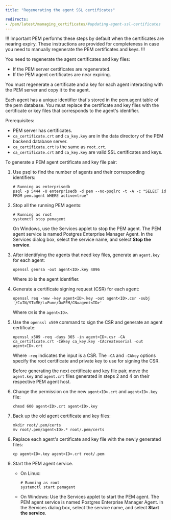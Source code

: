 ```yaml
---
title: "Regenerating the agent SSL certificates"

redirects:
- /pem/latest/managing_certificates/#updating-agent-ssl-certificates
---
```


!!! Important
PEM performs these steps by default when the certificates are nearing expiry.
These instructions are provided for completeness in case you need to manually regenerate the PEM certificates and keys. 
!!!

You need to regenerate the agent certificates and key files:
- If the PEM server certificates are regenerated.
- If the PEM agent certificates are near expiring.

You must regenerate a certificate and a key for each agent interacting with the PEM server and copy it to the agent.

Each agent has a unique identifier that's stored in the pem.agent table of the pem database. You must replace the certificate and key files with the certificate or key files that corresponds to the agent's identifier. 

Prerequisites:
- PEM server has certificates.
- `ca_certificate.crt` and `ca_key.key` are in the data directory of the PEM backend database server.
- `ca_certificate.crt` is the same as `root.crt`.
- `ca_certificate.crt` and `ca_key.key` are valid SSL certificates and keys. 

To generate a PEM agent certificate and key file pair:

1. Use psql to find the number of agents and their corresponding identifiers:

   ```shell
   # Running as enterprisedb
   psql -p 5444 -U enterprisedb -d pem --no-psqlrc -t -A -c "SELECT id FROM pem.agent WHERE active=true"
   ```

2. Stop all the running PEM agents:

   ```shell
   # Running as root
   systemctl stop pemagent
   ```

   On Windows, use the Services applet to stop the PEM agent. The PEM agent service is named Postgres Enterprise Manager Agent. In the Services dialog box, select the service name, and select **Stop the service**.

3. After identifying the agents that need key files, generate an `agent.key` for each agent:

    ```shell
    openssl genrsa -out agent<ID>.key 4096
   ```
   
   Where `ID` is the agent identifier.

4. Generate a certificate signing request (CSR) for each agent:

   ```shell
   openssl req -new -key agent<ID>.key -out agent<ID>.csr -subj '/C=IN/ST=MH/L=Pune/O=PEM/CN=agent<ID>'
   ```
   
   Where `CN` is the `agent<ID>`.

5. Use the `openssl x509` command to sign the CSR and generate an agent certificate:

   ```shell
   openssl x509 -req -days 365 -in agent<ID>.csr -CA ca_certificate.crt -CAkey ca_key.key -CAcreateserial -out agent<ID>.crt
   ```
      
   Where `-req` indicates the input is a CSR. The `-CA` and `-CAkey` options specify the root certificate and private key to use for signing the CSR.

   Before generating the next certificate and key file pair, move the `agent.key` and `agent.crt` files generated in steps 2 and 4 on their respective PEM agent host.

6. Change the permission on the new `agent<ID>.crt` and `agent<ID>.key` file:

   ```shell
   chmod 600 agent<ID>.crt agent<ID>.key
   ```

7. Back up the old agent certificate and key files:

   ```shell
   mkdir root/.pem/certs
   mv root/.pem/agent<ID>.* root/.pem/certs
   ```

8. Replace each agent's certificate and key file with the newly generated files: 
   
   ```shell
   cp agent<ID>.key agent<ID>.crt root/.pem
   ```

9. Start the PEM agent service.

   - On Linux:

     ```shell
     # Running as root
     systemctl start pemagent
     ```

    - On Windows:
      Use the Services applet to start the PEM agent. The PEM agent service is named Postgres Enterprise Manager Agent. In the Services dialog box, select the service name, and select **Start the service**.
